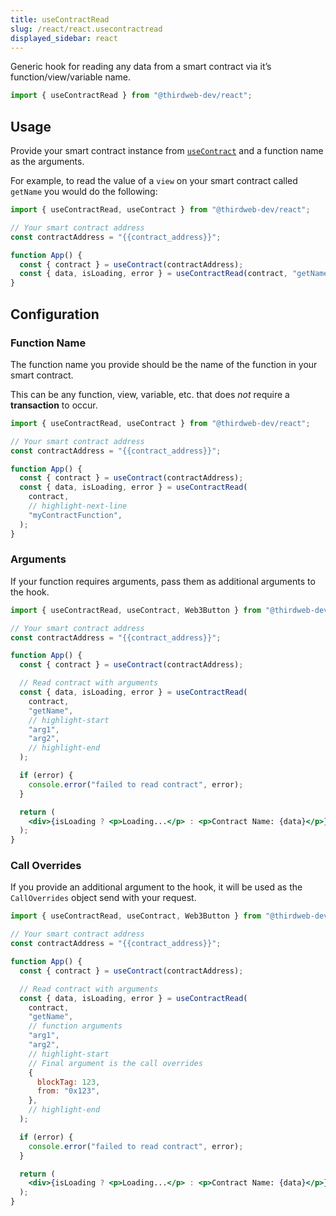 ```yaml
---
title: useContractRead
slug: /react/react.usecontractread
displayed_sidebar: react
---
```



Generic hook for reading any data from a smart contract via it&rsquo;s function/view/variable name.

```jsx
import { useContractRead } from "@thirdweb-dev/react";
```

## Usage

Provide your smart contract instance from [`useContract`](/react/react.usecontract) and a function name as the arguments.

For example, to read the value of a `view` on your smart contract called `getName` you would do the following:

```jsx
import { useContractRead, useContract } from "@thirdweb-dev/react";

// Your smart contract address
const contractAddress = "{{contract_address}}";

function App() {
  const { contract } = useContract(contractAddress);
  const { data, isLoading, error } = useContractRead(contract, "getName");
}
```

## Configuration

### Function Name

The function name you provide should be the name of the function in your smart contract.

This can be any function, view, variable, etc. that does _not_ require a **transaction** to occur.

```jsx
import { useContractRead, useContract } from "@thirdweb-dev/react";

// Your smart contract address
const contractAddress = "{{contract_address}}";

function App() {
  const { contract } = useContract(contractAddress);
  const { data, isLoading, error } = useContractRead(
    contract,
    // highlight-next-line
    "myContractFunction",
  );
}
```

### Arguments

If your function requires arguments, pass them as additional arguments to the hook.

```jsx
import { useContractRead, useContract, Web3Button } from "@thirdweb-dev/react";

// Your smart contract address
const contractAddress = "{{contract_address}}";

function App() {
  const { contract } = useContract(contractAddress);

  // Read contract with arguments
  const { data, isLoading, error } = useContractRead(
    contract,
    "getName",
    // highlight-start
    "arg1",
    "arg2",
    // highlight-end
  );

  if (error) {
    console.error("failed to read contract", error);
  }

  return (
    <div>{isLoading ? <p>Loading...</p> : <p>Contract Name: {data}</p>}</div>
  );
}
```

### Call Overrides

If you provide an additional argument to the hook, it will be used as the `CallOverrides` object send with your request.

```jsx
import { useContractRead, useContract, Web3Button } from "@thirdweb-dev/react";

// Your smart contract address
const contractAddress = "{{contract_address}}";

function App() {
  const { contract } = useContract(contractAddress);

  // Read contract with arguments
  const { data, isLoading, error } = useContractRead(
    contract,
    "getName",
    // function arguments
    "arg1",
    "arg2",
    // highlight-start
    // Final argument is the call overrides
    {
      blockTag: 123,
      from: "0x123",
    },
    // highlight-end
  );

  if (error) {
    console.error("failed to read contract", error);
  }

  return (
    <div>{isLoading ? <p>Loading...</p> : <p>Contract Name: {data}</p>}</div>
  );
}
```
